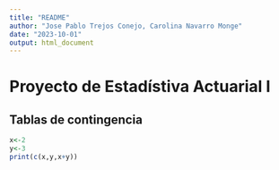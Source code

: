```yaml
---
title: "README"
author: "Jose Pablo Trejos Conejo, Carolina Navarro Monge"
date: "2023-10-01"
output: html_document
---
```


# Proyecto de Estadístiva Actuarial I
## Tablas de contingencia

```r
x<-2
y<-3
print(c(x,y,x+y))
```

